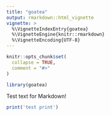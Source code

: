 ```yaml
---
title: "goatea"
output: rmarkdown::html_vignette
vignette: >
  %\VignetteIndexEntry{goatea}
  %\VignetteEngine{knitr::rmarkdown}
  %\VignetteEncoding{UTF-8}
---
```


```r
knitr::opts_chunk$set(
  collapse = TRUE,
  comment = "#>"
)
```

```r
library(goatea)
```

Test text for Markdown! 

```r
print('test print')
```